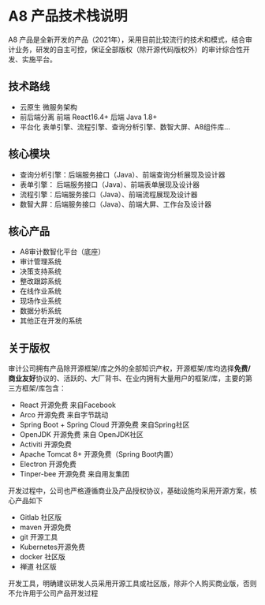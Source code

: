 # A8 产品技术栈说明

A8 产品是全新开发的产品（2021年），采用目前比较流行的技术和模式，结合审计业务，研发的自主可控，保证全部版权（除开源代码版权外）的审计综合性开发、实施平台。

## 技术路线

- 云原生  微服务架构
- 前后端分离  前端 React16.4+  后端 Java 1.8+
- 平台化  表单引擎、流程引擎、查询分析引擎、数智大屏、A8组件库...

## 核心模块

- 查询分析引擎：后端服务接口（Java）、前端查询分析展现及设计器
- 表单引擎： 后端服务接口（Java）、前端表单展现及设计器
- 流程引擎：后端服务接口（Java）、前端流程展现及设计器
- 数智大屏：后端服务接口（Java）、前端大屏、工作台及设计器

## 核心产品

- A8审计数智化平台（底座）
- 审计管理系统
- 决策支持系统
- 整改跟踪系统
- 在线作业系统
- 现场作业系统
- 数据分析系统
- 其他正在开发的系统

## 关于版权

审计公司拥有产品除开源框架/库之外的全部知识产权，开源框架/库均选择**免费/商业友好**协议的、活跃的、大厂背书、在业内拥有大量用户的框架/库，主要的第三方框架/库包含：

- React 开源免费  来自Facebook
- Arco 开源免费  来自字节跳动
- Spring Boot + Spring Cloud 开源免费 来自Spring社区
- OpenJDK 开源免费 来自 OpenJDK社区
- Activiti 开源免费
- Apache Tomcat 8+ 开源免费（Spring Boot内置）
- Electron 开源免费
- Tinper-bee 开源免费 来自用友集团

开发过程中，公司也严格遵循商业及产品授权协议，基础设施均采用开源方案，核心产品如下

- Gitlab 社区版
- maven 开源免费
- git 开源工具
- Kubernetes开源免费
- docker 社区版
- 禅道 社区版

开发工具，明确建议研发人员采用开源工具或社区版，除非个人购买商业版，否则不允许用于公司产品开发过程